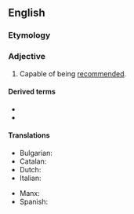 ==English==

===Etymology===
{{suffix|en|recommend|able}}

===Adjective===
{{en-adj}}

# Capable of being [[recommend]]ed.

====Derived terms====
* {{l|en|recommendableness}}
* {{l|en|recommendably}}

====Translations====
{{trans-top|capable of being recommended}}
* Bulgarian: {{t+|bg|препоръчителен}}
* Catalan: {{t|ca|recomanable}}
* Dutch: {{t+|nl|aanbevelenswaardig}}
* Italian: {{t+|it|raccomandabile}}
{{trans-mid}}
* Manx: {{t|gv|yn-choyrlaghey}}
* Spanish: {{t|es|recomendable}}
{{trans-bottom}}